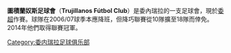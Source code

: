 {{Infobox football club
| clubname   = 圖積蘭奴斯<br /> Trujillanos FC
| image      = 
| fullname   = Trujillanos Fútbol Club
| nickname   = ''Los Guerreros de la Montaña''
| founded    = 1981年
| ground     = [[佩雷斯球場|佩雷斯球場]]
| capacity   = 12,765<ref>http://nl.soccerway.com/venues/venezuela/estadio-jose-alberto-perez/</ref>
| chairman   = Reinaldo Berardinelli
| manager    = Horacio Matuszyczk
| league     = [[委內瑞拉足球甲級聯賽|委內瑞拉足球甲級聯賽]]
| season     = 2019
| position   = 總成績，第 17 位
| pattern_la1=_blueshoulders|pattern_b1=_blueshoulders|pattern_ra1=_blueshoulders
| leftarm1=FFFF00|body1=FFFF00|rightarm1=FFFF00|shorts1=FFFF00|socks1=FFFF00
| pattern_la2=|pattern_b2=_amber_sleeve_seams|pattern_ra2=
| leftarm2=FFFFFF|body2=FFFFFF|rightarm2=FFFFFF|shorts2=ffffff|socks2=ffffff
}}
'''圖積蘭奴斯足球會'''（'''Trujillanos Fútbol Club'''）是委內瑞拉的一支足球會，現於[[委超|委超]]作賽。球隊在2006/07球季本應降班，但降巧聯賽從10隊擴至18隊而倖免。2014年他們取得聯賽冠軍。

{{fc-stub}}

[[Category:委内瑞拉足球俱乐部|Category:委内瑞拉足球俱乐部]]